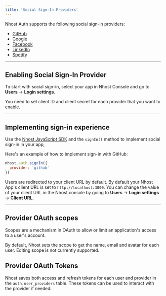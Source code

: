 ```yaml
---
title: 'Social Sign-In Providers'
---
```


Nhost Auth supports the following social sign-in providers:

- [GitHub](/platform/authentication/sign-in-with-github)
- [Google](/platform/authentication/sign-in-with-google)
- [Facebook](/platform/authentication/sign-in-with-facebook)
- [LinkedIn](/platform/authentication/sign-in-with-linkedin)
- [Spotify](/platform/authentication/sign-in-with-spotify)

---

## Enabling Social Sign-In Provider

To start with social sign-in, select your app in Nhost Console and go to **Users** → **Login settings**.

You need to set client ID and client secret for each provider that you want to enable.

---

## Implementing sign-in experience

Use the [Nhost JavaScript SDK](/reference/sdk) and the `signIn()` method to implement social sign-in in your app,

Here's an example of how to implement sign-in with GitHub:

```js
nhost.auth.signIn({
  provider: 'github'
})
```

Users are redirected to your client URL by default. By default your Nhost App's client URL is set to `http://localhost:3000`. You can change the value of your client URL in the Nhost console by going to **Users** → **Login settings** → **Client URL**.

---

## Provider OAuth scopes

Scopes are a mechanism in OAuth to allow or limit an application's access to a user's account.

By default, Nhost sets the scope to get the name, email and avatar for each user. Editing scope is not currently supported.

## Provider OAuth Tokens

Nhost saves both access and refresh tokens for each user and provider in the `auth.user_providers` table. These tokens can be used to interact with the provider if needed.
